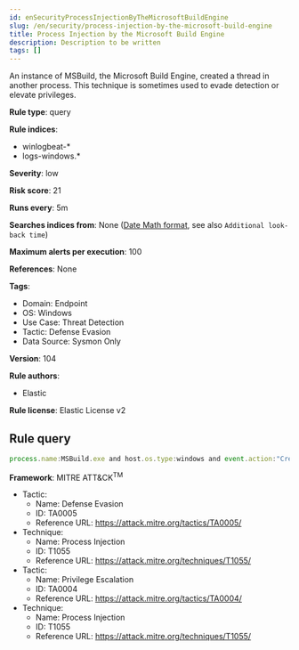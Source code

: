 ```yaml
---
id: enSecurityProcessInjectionByTheMicrosoftBuildEngine
slug: /en/security/process-injection-by-the-microsoft-build-engine
title: Process Injection by the Microsoft Build Engine
description: Description to be written
tags: []
---
```


<div id="process-injection-by-the-microsoft-build-engine"></div>

An instance of MSBuild, the Microsoft Build Engine, created a thread in another process. This technique is sometimes used to evade detection or elevate privileges.

**Rule type**: query

**Rule indices**: 

* winlogbeat-*
* logs-windows.*

**Severity**: low

**Risk score**: 21

**Runs every**: 5m

**Searches indices from**: None ([Date Math format](((ref))/common-options.html#date-math), see also <DocLink id="enSecurityRulesUiCreate" section="set-the-rules-schedule">`Additional look-back time`</DocLink>)

**Maximum alerts per execution**: 100

**References**: None

**Tags**: 

* Domain: Endpoint
* OS: Windows
* Use Case: Threat Detection
* Tactic: Defense Evasion
* Data Source: Sysmon Only

**Version**: 104

**Rule authors**: 

* Elastic

**Rule license**: Elastic License v2

## Rule query

```js
process.name:MSBuild.exe and host.os.type:windows and event.action:"CreateRemoteThread detected (rule: CreateRemoteThread)"

```

**Framework**: MITRE ATT&CK<sup>TM</sup>

* Tactic:
    * Name: Defense Evasion
    * ID: TA0005
    * Reference URL: https://attack.mitre.org/tactics/TA0005/
* Technique:
    * Name: Process Injection
    * ID: T1055
    * Reference URL: https://attack.mitre.org/techniques/T1055/
* Tactic:
    * Name: Privilege Escalation
    * ID: TA0004
    * Reference URL: https://attack.mitre.org/tactics/TA0004/
* Technique:
    * Name: Process Injection
    * ID: T1055
    * Reference URL: https://attack.mitre.org/techniques/T1055/


